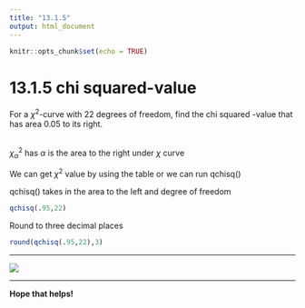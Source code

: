```yaml
---
title: "13.1.5"
output: html_document
---
```


```r
knitr::opts_chunk$set(echo = TRUE)
```

# 13.1.5 chi squared​-value{-}

For a $\chi^2$-curve with 22 degrees of​ freedom, find the chi squared
​-value that has area 0.05 to its right.

<br/>
$\chi_\alpha^2$ has $\alpha$ is the area to the right under $\chi$ curve 

We can get $\chi^2$ value by using the table or we can run qchisq()

qchisq() takes in the area to the left and degree of freedom

```r
qchisq(.95,22)
```
Round to three decimal places
```r
round(qchisq(.95,22),3)
```
<hr/>
![](https://raw.githubusercontent.com/sileaderwt/MTH1320-UMSL/main/Image%2BData/13.1.5/13.1.5.png)
<hr/>

**Hope that helps!**